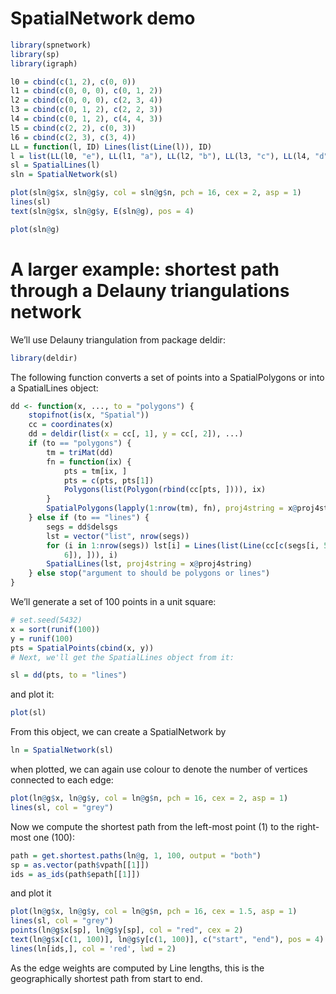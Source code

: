 <!--
%\VignetteEngine{knitr::knitr}
%\VignetteIndexEntry{SpatialNetwork demo}
\usepackage[utf8]{inputenc}
-->

# SpatialNetwork demo

```r
library(spnetwork)
library(sp)
library(igraph)

l0 = cbind(c(1, 2), c(0, 0))
l1 = cbind(c(0, 0, 0), c(0, 1, 2))
l2 = cbind(c(0, 0, 0), c(2, 3, 4))
l3 = cbind(c(0, 1, 2), c(2, 2, 3))
l4 = cbind(c(0, 1, 2), c(4, 4, 3))
l5 = cbind(c(2, 2), c(0, 3))
l6 = cbind(c(2, 3), c(3, 4))
LL = function(l, ID) Lines(list(Line(l)), ID)
l = list(LL(l0, "e"), LL(l1, "a"), LL(l2, "b"), LL(l3, "c"), LL(l4, "d"), LL(l5, "f"), LL(l6, "g"))
sl = SpatialLines(l)
sln = SpatialNetwork(sl)
```

```r
plot(sln@g$x, sln@g$y, col = sln@g$n, pch = 16, cex = 2, asp = 1)
lines(sl)
text(sln@g$x, sln@g$y, E(sln@g), pos = 4)
```

```r
plot(sln@g)
```

# A larger example: shortest path through a Delauny triangulations network

We'll use Delauny triangulation from package deldir:
```r
library(deldir)
```

The following function converts a set of points into a
SpatialPolygons or into a SpatialLines object:

```r
dd <- function(x, ..., to = "polygons") {
    stopifnot(is(x, "Spatial"))
    cc = coordinates(x)
    dd = deldir(list(x = cc[, 1], y = cc[, 2]), ...)
    if (to == "polygons") {
        tm = triMat(dd)
        fn = function(ix) {
            pts = tm[ix, ]
            pts = c(pts, pts[1])
            Polygons(list(Polygon(rbind(cc[pts, ]))), ix)
        }
        SpatialPolygons(lapply(1:nrow(tm), fn), proj4string = x@proj4string)
    } else if (to == "lines") {
        segs = dd$delsgs
        lst = vector("list", nrow(segs))
        for (i in 1:nrow(segs)) lst[i] = Lines(list(Line(cc[c(segs[i, 5], segs[i, 
            6]), ])), i)
        SpatialLines(lst, proj4string = x@proj4string)
    } else stop("argument to should be polygons or lines")
}
```

We'll generate a set of 100 points in a unit square:

```r
# set.seed(5432)
x = sort(runif(100))
y = runif(100)
pts = SpatialPoints(cbind(x, y))
# Next, we'll get the SpatialLines object from it:

sl = dd(pts, to = "lines")
```

and plot it:

```r
plot(sl)
```

From this object, we can create a SpatialNetwork by

```r
ln = SpatialNetwork(sl)
```

when plotted, we can again use colour to denote the number of vertices connected to each edge:

```r
plot(ln@g$x, ln@g$y, col = ln@g$n, pch = 16, cex = 2, asp = 1)
lines(sl, col = "grey")
```

Now we compute the shortest path from the left-most point (1) to the right-most one (100):

```r
path = get.shortest.paths(ln@g, 1, 100, output = "both")
sp = as.vector(path$vpath[[1]])
ids = as_ids(path$epath[[1]])
```

and plot it

```r
plot(ln@g$x, ln@g$y, col = ln@g$n, pch = 16, cex = 1.5, asp = 1)
lines(sl, col = "grey")
points(ln@g$x[sp], ln@g$y[sp], col = "red", cex = 2)
text(ln@g$x[c(1, 100)], ln@g$y[c(1, 100)], c("start", "end"), pos = 4)
lines(ln[ids,], col = 'red', lwd = 2)
```

As the edge weights are computed by Line lengths, this is the geographically shortest path from start to end.
